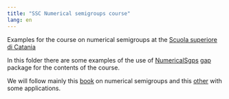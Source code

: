 ```yaml
---
title: "SSC Numerical semigroups course"
lang: en
---
```


Examples for the course on numerical semigroups at the [Scuola superiore di Catania](http://www.scuolasuperiorecatania.it)

In this folder there are some examples of the use of [NumericalSgps](https://gap-packages.github.io/numericalsgps) [gap](http://www.gap-system.org) package for the contents of the course. 

We will follow mainly this [book]([http://www.springer.com/us/book/9781441901590](https://link.springer.com/book/10.1007/978-1-4419-0160-6)) on numerical semigroups and this [other]([http://www.springer.com/us/book/9781441901590](https://link.springer.com/book/10.1007/978-3-030-54943-5)) with some applications.
